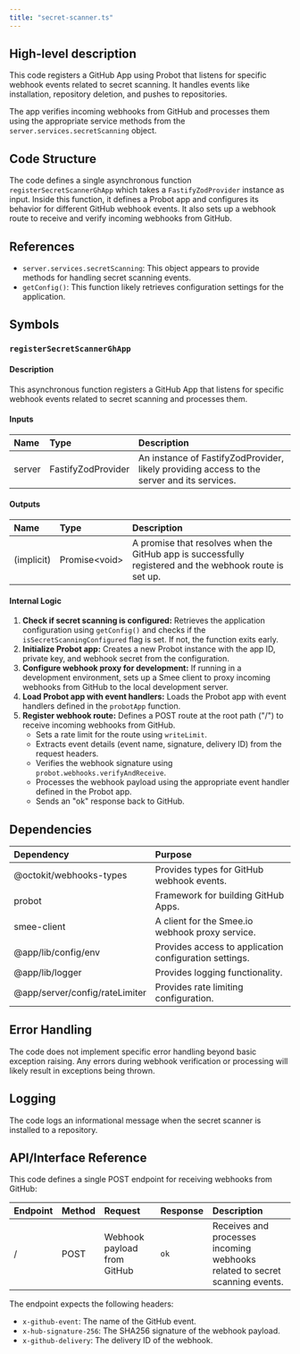 ```yaml
---
title: "secret-scanner.ts"
---
```


## High-level description
This code registers a GitHub App using Probot that listens for specific webhook events related to secret scanning. It handles events like installation, repository deletion, and pushes to repositories. 

The app verifies incoming webhooks from GitHub and processes them using the appropriate service methods from the `server.services.secretScanning` object.

## Code Structure
The code defines a single asynchronous function `registerSecretScannerGhApp` which takes a `FastifyZodProvider` instance as input. Inside this function, it defines a Probot app and configures its behavior for different GitHub webhook events. It also sets up a webhook route to receive and verify incoming webhooks from GitHub.

## References
- `server.services.secretScanning`: This object appears to provide methods for handling secret scanning events.
- `getConfig()`: This function likely retrieves configuration settings for the application.

## Symbols

### `registerSecretScannerGhApp`
#### Description
This asynchronous function registers a GitHub App that listens for specific webhook events related to secret scanning and processes them.

#### Inputs
| Name | Type | Description |
|:-----|:-----|:------------|
| server | FastifyZodProvider | An instance of FastifyZodProvider, likely providing access to the server and its services. |

#### Outputs
| Name | Type | Description |
|:-----|:-----|:------------|
| (implicit) | Promise&lt;void&gt; | A promise that resolves when the GitHub app is successfully registered and the webhook route is set up. |

#### Internal Logic
1. **Check if secret scanning is configured:** Retrieves the application configuration using `getConfig()` and checks if the `isSecretScanningConfigured` flag is set. If not, the function exits early.
2. **Initialize Probot app:** Creates a new Probot instance with the app ID, private key, and webhook secret from the configuration.
3. **Configure webhook proxy for development:** If running in a development environment, sets up a Smee client to proxy incoming webhooks from GitHub to the local development server.
4. **Load Probot app with event handlers:** Loads the Probot app with event handlers defined in the `probotApp` function.
5. **Register webhook route:** Defines a POST route at the root path ("/") to receive incoming webhooks from GitHub.
    - Sets a rate limit for the route using `writeLimit`.
    - Extracts event details (event name, signature, delivery ID) from the request headers.
    - Verifies the webhook signature using `probot.webhooks.verifyAndReceive`.
    - Processes the webhook payload using the appropriate event handler defined in the Probot app.
    - Sends an "ok" response back to GitHub.

## Dependencies
| Dependency | Purpose |
|:-----------|:--------|
| @octokit/webhooks-types | Provides types for GitHub webhook events. |
| probot | Framework for building GitHub Apps. |
| smee-client |  A client for the Smee.io webhook proxy service. |
| @app/lib/config/env | Provides access to application configuration settings. |
| @app/lib/logger | Provides logging functionality. |
| @app/server/config/rateLimiter | Provides rate limiting configuration. |

## Error Handling
The code does not implement specific error handling beyond basic exception raising. Any errors during webhook verification or processing will likely result in exceptions being thrown.

## Logging
The code logs an informational message when the secret scanner is installed to a repository.

## API/Interface Reference
This code defines a single POST endpoint for receiving webhooks from GitHub:

| Endpoint | Method | Request | Response | Description |
|:---------|:-------|:--------|:---------|:------------|
| / | POST | Webhook payload from GitHub | `ok` | Receives and processes incoming webhooks related to secret scanning events. |

The endpoint expects the following headers:
- `x-github-event`: The name of the GitHub event.
- `x-hub-signature-256`: The SHA256 signature of the webhook payload.
- `x-github-delivery`: The delivery ID of the webhook.
